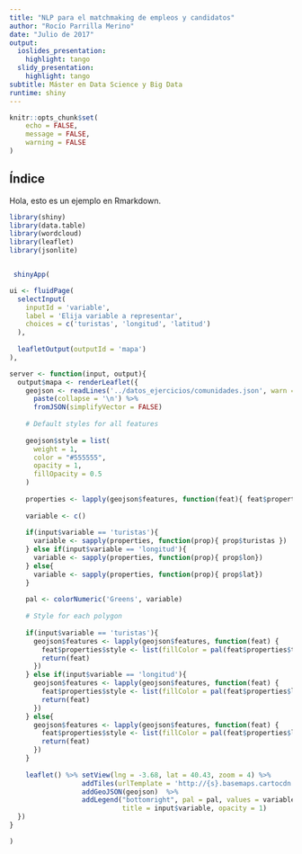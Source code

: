 ```yaml
---
title: "NLP para el matchmaking de empleos y candidatos"
author: "Rocío Parrilla Merino"
date: "Julio de 2017"
output:
  ioslides_presentation:
    highlight: tango
  slidy_presentation:
    highlight: tango
subtitle: Máster en Data Science y Big Data
runtime: shiny
---
```


<style type="text/css">
slides > slide:not(.nobackground):after {
  content: '';
 slide.backdrop {
  background: white}
}

.zoomDiv {
  opacity: 0;
  position:absolute;
  top: 50%;
  left: 50%;
  z-index: 50;
  transform: translate(-50%, -50%);
  box-shadow: 0px 0px 50px #888888;
  max-height:100%; 
  overflow: scroll;
}

.zoomImg {
  width: 100%;
}
</style>

```r
knitr::opts_chunk$set(
	echo = FALSE,
	message = FALSE,
	warning = FALSE
)
```

## Índice

 Hola, esto es un ejemplo en Rmarkdown.


```r
library(shiny)
library(data.table)
library(wordcloud)
library(leaflet)
library(jsonlite)


 shinyApp(

ui <- fluidPage(
  selectInput(
    inputId = 'variable',
    label = 'Elija variable a representar',
    choices = c('turistas', 'longitud', 'latitud')
  ),
  
  leafletOutput(outputId = 'mapa')
),

server <- function(input, output){
  output$mapa <- renderLeaflet({
    geojson <- readLines('../datos_ejercicios/comunidades.json', warn = FALSE) %>%
      paste(collapse = '\n') %>%
      fromJSON(simplifyVector = FALSE)
    
    # Default styles for all features
    
    geojson$style = list(
      weight = 1,
      color = "#555555",
      opacity = 1,
      fillOpacity = 0.5
    )
    
    properties <- lapply(geojson$features, function(feat){ feat$properties })
    
    variable <- c()
    
    if(input$variable == 'turistas'){
      variable <- sapply(properties, function(prop){ prop$turistas })
    } else if(input$variable == 'longitud'){
      variable <- sapply(properties, function(prop){ prop$lon})
    } else{
      variable <- sapply(properties, function(prop){ prop$lat})
    }
    
    pal <- colorNumeric('Greens', variable)
    
    # Style for each polygon
    
    if(input$variable == 'turistas'){
      geojson$features <- lapply(geojson$features, function(feat) { 
        feat$properties$style <- list(fillColor = pal(feat$properties$turistas))
        return(feat)
      })
    } else if(input$variable == 'longitud'){
      geojson$features <- lapply(geojson$features, function(feat) { 
        feat$properties$style <- list(fillColor = pal(feat$properties$lon))
        return(feat)
      })
    } else{
      geojson$features <- lapply(geojson$features, function(feat) { 
        feat$properties$style <- list(fillColor = pal(feat$properties$lat))
        return(feat)
      })
    }
    
    leaflet() %>% setView(lng = -3.68, lat = 40.43, zoom = 4) %>%
                  addTiles(urlTemplate = 'http://{s}.basemaps.cartocdn.com/dark_all/{z}/{x}/{y}.png') %>%
                  addGeoJSON(geojson)  %>% 
                  addLegend("bottomright", pal = pal, values = variable,
                            title = input$variable, opacity = 1)
  })
}

)

```
